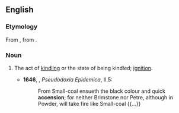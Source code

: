 ==English==

===Etymology===
From {{der|en|la|accensiōnem}}, from {{m|la|accendere}}.

===Noun===
{{en-noun}}

# {{lb|en|obsolete}} The act of [[kindle|kindling]] or the state of being kindled; [[ignition]].
#* '''1646''', {{w|Thomas Browne}}, ''Pseudodoxia Epidemica'', II.5:
#*: From Small-coal ensueth the black colour and quick '''accension'''; for neither Brimstone nor Petre, although in Powder, will take fire like Small-coal {{...}}